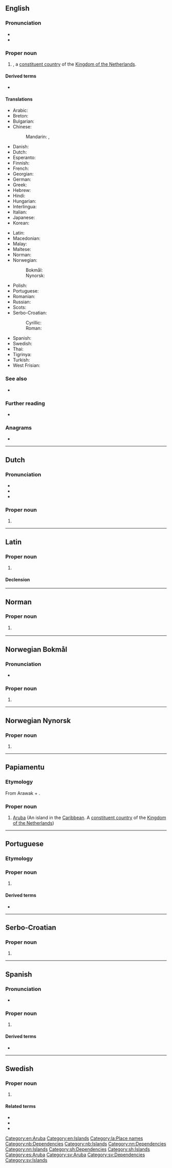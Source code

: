 ==English==

===Pronunciation===
* {{IPA|en|/əˈɹuː.bə/}}
* {{rhymes|en|uːbə}}

===Proper noun===
{{en-proper noun}}

# {{place|en|autonomous territory|r/Caribbean}}, a [[constituent country]] of the [[Kingdom of the Netherlands]].

====Derived terms====
* {{l|en|Arubian}}

====Translations====
{{trans-top|territory in the Caribbean}}
* Arabic: {{t|ar|أروبا|tr='aruba}}
* Breton: {{t|br|Aruba}}
* Bulgarian: {{t|bg|Аруба}}
* Chinese:
*: Mandarin: {{t+|cmn|阿魯巴|sc=Hani}}, {{t+|cmn|阿鲁巴|tr=Ālǔba|sc=Hani}}
* Danish: {{t|da|Aruba}}
* Dutch: {{t+|nl|Aruba}}
* Esperanto: {{t|eo|Arubo}}
* Finnish: {{t+|fi|Aruba}}
* French: {{t+|fr|Aruba|f}}
* Georgian: {{t+|ka|არუბა}}
* German: {{t+|de|Aruba}}
* Greek: {{t+|el|Αρούμπα|f}}
* Hebrew: {{t+|he|אָרוּבָּה|tr=Aruba}}
* Hindi: {{t+|hi|अरूबा}}
* Hungarian: {{t+|hu|Aruba}}
* Interlingua: {{t|ia|Aruba}}
* Italian: {{t+|it|Aruba|f}}
* Japanese: {{t+|ja|アルバ|tr=Aruba}}
* Korean: {{t|ko|^아루바}}
{{trans-mid}}
* Latin: {{t|la|Aruba|f}}
* Macedonian: {{t|mk|Ару́ба|f}}
* Malay: {{t|ms|Aruba}}
* Maltese: {{t|mt|Aruba}}
* Norman: {{t|nrf|Aruba}} {{qualifier|Jersey}}
* Norwegian:
*: Bokmål: {{t|nb|Aruba}}
*: Nynorsk: {{t|nn|Aruba}}
* Polish: {{t+|pl|Aruba}}
* Portuguese: {{t+|pt|Aruba|f}}
* Romanian: {{t|ro|Aruba|f}}
* Russian: {{t+|ru|Ару́ба|f}}
* Scots: {{t|sco|Arubae}}
* Serbo-Croatian:
*: Cyrillic: {{t|sh|Аруба|f|sc=Cyrl}}
*: Roman: {{t|sh|Aruba|f}}
* Spanish: {{t+|es|Aruba}}
* Swedish: {{t+|sv|Aruba}}
* Thai: {{t+|th|อารูบา}}
* Tigrinya: {{t|ti|ኣሩባ}}
* Turkish: {{t+|tr|Aruba}}
* West Frisian: {{t|fy|Arûba|n}}
{{trans-bottom}}

===See also===
* {{l|en|Appendix:Countries of the world}}

===Further reading===
* {{pedia}}

===Anagrams===
* {{anagrams|en|a=aabru|Barua|abura}}

[[Category:en:Aruba]]
[[Category:en:Islands]]

----

==Dutch==

===Pronunciation===
* {{IPA|nl|/aːˈru.baː/|/aːˈry.baː/}}
* {{audio|nl|Nl-Aruba.ogg|Audio}}
* {{hyphenation|nl|Aru|ba}}

===Proper noun===
{{nl-proper noun}}

# {{l|en|Aruba}}

----

==Latin==
{{wikipedia|lang=la}}

===Proper noun===
{{la-proper noun|Arūba<1.loc>}}

# {{lb|la|New Latin}} {{l|en|Aruba}}

====Declension====
{{la-ndecl|Arūba<1.loc>}}

[[Category:la:Place names]]

----

==Norman==

===Proper noun===
{{nrf-proper noun}}

# {{lb|nrf|Jersey}} {{l|en|Aruba}}

{{topics|nrf|Dependencies|Islands}}

----

==Norwegian Bokmål==
{{wikipedia|lang=no}}

===Pronunciation===
* {{IPA|nb|/ɑɾʉːbɑ/}}

===Proper noun===
{{head|nb|proper noun}}

# {{l|en|Aruba}}

[[Category:nb:Dependencies]]
[[Category:nb:Islands]]

----

==Norwegian Nynorsk==
{{wikipedia|lang=nn}}

===Proper noun===
{{head|nn|proper noun}}

# {{l|en|Aruba}}

[[Category:nn:Dependencies]]
[[Category:nn:Islands]]

----

==Papiamentu==

===Etymology===
From Arawak {{bor|pap|tnq|ora||shell}} + {{m|tnq|oubao||island}}.

===Proper noun===
{{head|pap|proper noun}}

# [[Aruba]] (An island in the [[Caribbean]]. A [[constituent country]] of the [[Kingdom of the Netherlands]])

----

==Portuguese==

===Etymology===
{{rfe|pt}}

===Proper noun===
{{pt-proper noun|f}}

# {{place|pt|island/and/autonomous territory|c/Netherlands|in the|sea/Caribbean|t1=Aruba}}

====Derived terms====
* {{l|pt|arubano}}

----

==Serbo-Croatian==

===Proper noun===
{{sh-proper noun|g=f}}

# {{l|en|Aruba}}

[[Category:sh:Dependencies]]
[[Category:sh:Islands]]

----

==Spanish==
{{wikipedia|lang=es}}

===Pronunciation===
* {{es-IPA}}

===Proper noun===
{{es-proper noun|f}}

# {{place|es|autonomous territory|c/Netherlands|in the|sea/Caribbean|t1=Aruba}}

====Derived terms====
* {{l|es|arubano}}

[[Category:es:Aruba]]

----

==Swedish==

===Proper noun===
{{sv-proper noun|n}}

# {{place|sv|autonomous territory|c/Netherlands|in the|sea/Caribbean|t1=Aruba}}

====Related terms====
*{{l|sv|arubansk|pos=adjective|t=Aruban}}
*{{l|sv|aruban|g=c|t=Aruban male}}
*{{l|sv|arubanska|g=c|t=Aruban female}}

[[Category:sv:Aruba]]
[[Category:sv:Dependencies]]
[[Category:sv:Islands]]